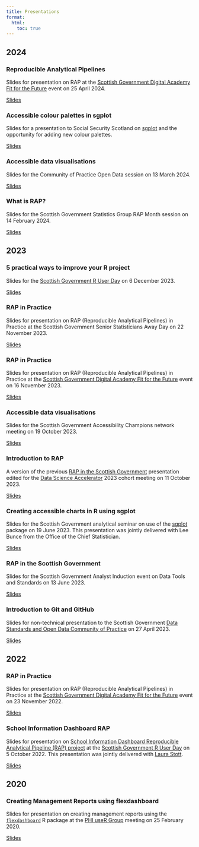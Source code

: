 ```yaml
---
title: Presentations
format: 
  html:
    toc: true
---
```


## 2024

### Reproducible Analytical Pipelines

Slides for presentation on RAP at the [Scottish Government Digital Academy Fit for the Future](https://digitalacademy.arlo.co/courses/112-fit-for-the-future-leading-a-modern-statistical-service?e=2f5fd1d61f1240239af248e29ede693d) event on 25 April 2024.

[Slides](../2024-04-25_fit-for-the-future/slides.html){.external target="_blank"}

### Accessible colour palettes in sgplot

Slides for a presentation to Social Security Scotland on [sgplot](https://scotgovanalysis.github.io/sgplot/) and the opportunity for adding new colour palettes.

[Slides](../2024-04-11_sgplot-colour-palettes/slides.html){.external target="_blank"}

### Accessible data visualisations

Slides for the Community of Practice Open Data session on 13 March 2024.

[Slides](../2024-03-13_accessible-data-vis/slides.html){.external target="_blank"}

### What is RAP?

Slides for the Scottish Government Statistics Group RAP Month session on 14 February 2024.

[Slides](../2024-02-14_rap-month/slides.html){.external target="_blank"}


## 2023

### 5 practical ways to improve your R project

Slides for the [Scottish Government R User Day](https://datasciencescotland.github.io/R-user-day-talks/2023-12-06/agenda.html) on 6 December 2023.

[Slides](../2023-12-06_r-user-day/slides.html){.external target="_blank"}


### RAP in Practice

Slides for presentation on RAP (Reproducible Analytical Pipelines) in Practice at the Scottish Government Senior Statisticians Away Day on 22 November 2023.

[Slides](../2023-11-22_senior-stats/slides.html){.external target="_blank"}


### RAP in Practice

Slides for presentation on RAP (Reproducible Analytical Pipelines) in Practice at the [Scottish Government Digital Academy Fit for the Future](https://digitalacademy.arlo.co/courses/112-fit-for-the-future-leading-a-modern-statistical-service?e=2f5fd1d61f1240239af248e29ede693d) event on 16 November 2023.

[Slides](../2023-11_fit-for-the-future/slides_fftf.html){.external target="_blank"}


### Accessible data visualisations

Slides for the Scottish Government Accessibility Champions network meeting on 19 October 2023.

[Slides](../2023-10-19_accessible-data-vis/slides.html){.external target="_blank"}

### Introduction to RAP

A version of the previous [RAP in the Scottish Government](#rap-in-the-scottish-government) presentation edited for the [Data Science Accelerator](https://www.gov.scot/publications/data-science-accelerator/) 2023 cohort meeting on 11 October 2023.

[Slides](../2023-10-11_RAP-DSAP/slides.html){.external target="_blank"}

### Creating accessible charts in R using sgplot

Slides for the Scottish Government analytical seminar on use of the [sgplot](https://datasciencescotland.github.io/sgplot/) package on 19 June 2023. This presentation was jointly delivered with Lee Bunce from the Office of the Chief Statistician.

[Slides](../2023-06-19_sgplot/slides.html){.external target="_blank"}

### RAP in the Scottish Government

Slides for the Scottish Government Analyst Induction event on Data Tools and Standards on 13 June 2023.

[Slides](../2023-06-13_RAP-in-SG/slides.html){.external target="_blank"}

### Introduction to Git and GitHub

Slides for non-technical presentation to the Scottish Government [Data Standards and Open Data Community of Practice](https://www.eventbrite.co.uk/e/git-and-github-for-reproducible-data-analysis-tickets-558593497187) on 27 April 2023.

[Slides](../2023-04-27_git-github-intro/slides.html){.external target="_blank"}

## 2022

### RAP in Practice

Slides for presentation on RAP (Reproducible Analytical Pipelines) in Practice at the [Scottish Government Digital Academy Fit for the Future](https://digitalacademy.arlo.co/courses/112-fit-for-the-future-leading-a-modern-statistical-service?e=2f5fd1d61f1240239af248e29ede693d) event on 23 November 2022.

[Slides](https://github.com/alice-hannah/presentations-and-blogs/raw/main/2022-11-23_fit-for-the-future/rap-in-practice.pptx){.download target="_blank"}

### School Information Dashboard RAP

Slides for presentation on [School Information Dashboard Reproducible Analytical Pipeline (RAP) project](https://github.com/DataScienceScotland/school-information-dashboard) at the [Scottish Government R User Day](https://github.com/DataScienceScotland/R-user-day-talks) on 5 October 2022. This presentation was jointly delivered with [Laura Stott](https://github.com/LauraStott). 

[Slides](https://github.com/alice-hannah/presentations-and-blogs/raw/main/2022-10-05_school-information-dashboard-rap/school-information-dashboard-rap.pptx){.download target="_blank"}

## 2020

### Creating Management Reports using flexdashboard

Slides for presentation on creating management reports using the [`flexdashboard`](https://rmarkdown.rstudio.com/flexdashboard/) R package at the [PHI useR Group](https://github.com/Public-Health-Scotland/PHI-useR-group) meeting on 25 February 2020.

[Slides](../2020-02-25_flexdashboard/slides.html){.external target="_blank"}
